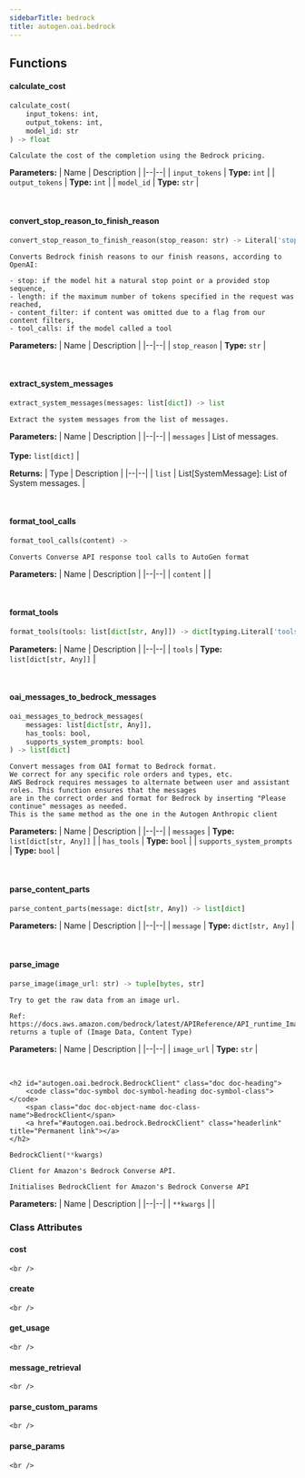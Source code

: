 ```yaml
---
sidebarTitle: bedrock
title: autogen.oai.bedrock
---
```


## Functions

<code class="doc-symbol doc-symbol-heading doc-symbol-function"></code>
#### calculate_cost
<a href="#autogen.oai.bedrock..calculate_cost" class="headerlink" title="Permanent link"></a>

```python
calculate_cost(
    input_tokens: int,
    output_tokens: int,
    model_id: str
) -> float
```

    Calculate the cost of the completion using the Bedrock pricing.

<b>Parameters:</b>
| Name | Description |
|--|--|
| `input_tokens` | **Type:** `int` |
| `output_tokens` | **Type:** `int` |
| `model_id` | **Type:** `str` |

<br />

<code class="doc-symbol doc-symbol-heading doc-symbol-function"></code>
#### convert_stop_reason_to_finish_reason
<a href="#autogen.oai.bedrock..convert_stop_reason_to_finish_reason" class="headerlink" title="Permanent link"></a>

```python
convert_stop_reason_to_finish_reason(stop_reason: str) -> Literal['stop', 'length', 'tool_calls', 'content_filter']
```

    Converts Bedrock finish reasons to our finish reasons, according to OpenAI:
    
    - stop: if the model hit a natural stop point or a provided stop sequence,
    - length: if the maximum number of tokens specified in the request was reached,
    - content_filter: if content was omitted due to a flag from our content filters,
    - tool_calls: if the model called a tool

<b>Parameters:</b>
| Name | Description |
|--|--|
| `stop_reason` | **Type:** `str` |

<br />

<code class="doc-symbol doc-symbol-heading doc-symbol-function"></code>
#### extract_system_messages
<a href="#autogen.oai.bedrock..extract_system_messages" class="headerlink" title="Permanent link"></a>

```python
extract_system_messages(messages: list[dict]) -> list
```

    Extract the system messages from the list of messages.

<b>Parameters:</b>
| Name | Description |
|--|--|
| `messages` | List of messages.<br/><br/>**Type:** `list[dict]` |

<b>Returns:</b>
| Type | Description |
|--|--|
| `list` | List[SystemMessage]: List of System messages. |

<br />

<code class="doc-symbol doc-symbol-heading doc-symbol-function"></code>
#### format_tool_calls
<a href="#autogen.oai.bedrock..format_tool_calls" class="headerlink" title="Permanent link"></a>

```python
format_tool_calls(content) -> 
```

    Converts Converse API response tool calls to AutoGen format

<b>Parameters:</b>
| Name | Description |
|--|--|
| `content` |  |

<br />

<code class="doc-symbol doc-symbol-heading doc-symbol-function"></code>
#### format_tools
<a href="#autogen.oai.bedrock..format_tools" class="headerlink" title="Permanent link"></a>

```python
format_tools(tools: list[dict[str, Any]]) -> dict[typing.Literal['tools'], list[dict[str, typing.Any]]]
```

    

<b>Parameters:</b>
| Name | Description |
|--|--|
| `tools` | **Type:** `list[dict[str, Any]]` |

<br />

<code class="doc-symbol doc-symbol-heading doc-symbol-function"></code>
#### oai_messages_to_bedrock_messages
<a href="#autogen.oai.bedrock..oai_messages_to_bedrock_messages" class="headerlink" title="Permanent link"></a>

```python
oai_messages_to_bedrock_messages(
    messages: list[dict[str, Any]],
    has_tools: bool,
    supports_system_prompts: bool
) -> list[dict]
```

    Convert messages from OAI format to Bedrock format.
    We correct for any specific role orders and types, etc.
    AWS Bedrock requires messages to alternate between user and assistant roles. This function ensures that the messages
    are in the correct order and format for Bedrock by inserting "Please continue" messages as needed.
    This is the same method as the one in the Autogen Anthropic client

<b>Parameters:</b>
| Name | Description |
|--|--|
| `messages` | **Type:** `list[dict[str, Any]]` |
| `has_tools` | **Type:** `bool` |
| `supports_system_prompts` | **Type:** `bool` |

<br />

<code class="doc-symbol doc-symbol-heading doc-symbol-function"></code>
#### parse_content_parts
<a href="#autogen.oai.bedrock..parse_content_parts" class="headerlink" title="Permanent link"></a>

```python
parse_content_parts(message: dict[str, Any]) -> list[dict]
```

    

<b>Parameters:</b>
| Name | Description |
|--|--|
| `message` | **Type:** `dict[str, Any]` |

<br />

<code class="doc-symbol doc-symbol-heading doc-symbol-function"></code>
#### parse_image
<a href="#autogen.oai.bedrock..parse_image" class="headerlink" title="Permanent link"></a>

```python
parse_image(image_url: str) -> tuple[bytes, str]
```

    Try to get the raw data from an image url.
    
    Ref: https://docs.aws.amazon.com/bedrock/latest/APIReference/API_runtime_ImageSource.html
    returns a tuple of (Image Data, Content Type)

<b>Parameters:</b>
| Name | Description |
|--|--|
| `image_url` | **Type:** `str` |

<br />

    <h2 id="autogen.oai.bedrock.BedrockClient" class="doc doc-heading">
        <code class="doc-symbol doc-symbol-heading doc-symbol-class"></code>
        <span class="doc doc-object-name doc-class-name">BedrockClient</span>
        <a href="#autogen.oai.bedrock.BedrockClient" class="headerlink" title="Permanent link"></a>
    </h2>

```python
BedrockClient(**kwargs)
```

    Client for Amazon's Bedrock Converse API.
    
    Initialises BedrockClient for Amazon's Bedrock Converse API

<b>Parameters:</b>
| Name | Description |
|--|--|
| `**kwargs` |  |

### Class Attributes

<code class="doc-symbol doc-symbol-heading doc-symbol-attribute"></code>
#### cost
<a href="#autogen.oai.bedrock.BedrockClient.cost" class="headerlink" title="Permanent link"></a>

    <br />

<code class="doc-symbol doc-symbol-heading doc-symbol-attribute"></code>
#### create
<a href="#autogen.oai.bedrock.BedrockClient.create" class="headerlink" title="Permanent link"></a>

    <br />

<code class="doc-symbol doc-symbol-heading doc-symbol-attribute"></code>
#### get_usage
<a href="#autogen.oai.bedrock.BedrockClient.get_usage" class="headerlink" title="Permanent link"></a>

    <br />

<code class="doc-symbol doc-symbol-heading doc-symbol-attribute"></code>
#### message_retrieval
<a href="#autogen.oai.bedrock.BedrockClient.message_retrieval" class="headerlink" title="Permanent link"></a>

    <br />

<code class="doc-symbol doc-symbol-heading doc-symbol-attribute"></code>
#### parse_custom_params
<a href="#autogen.oai.bedrock.BedrockClient.parse_custom_params" class="headerlink" title="Permanent link"></a>

    <br />

<code class="doc-symbol doc-symbol-heading doc-symbol-attribute"></code>
#### parse_params
<a href="#autogen.oai.bedrock.BedrockClient.parse_params" class="headerlink" title="Permanent link"></a>

    <br />